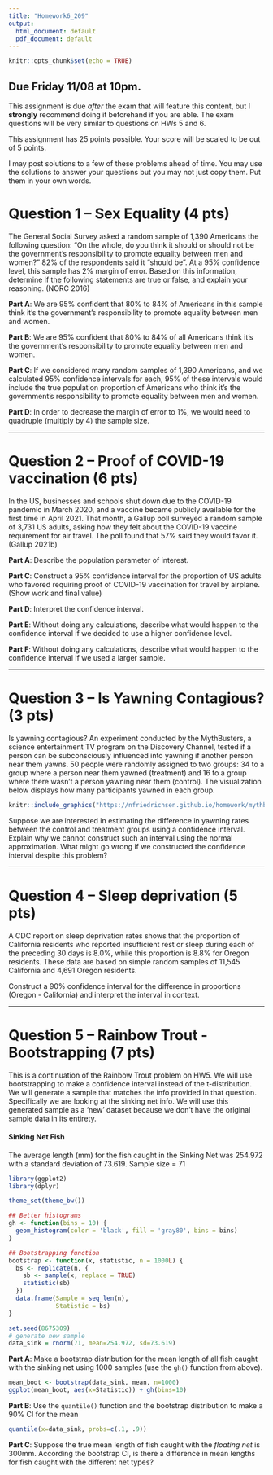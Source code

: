 ---
title: "Homework6_209"
output:
  html_document: default
  pdf_document: default
---

```{r setup, include=FALSE}
knitr::opts_chunk$set(echo = TRUE)
```

## Due Friday 11/08 at 10pm.

This assignment is due *after* the exam that will feature this content, but I **strongly** recommend doing it beforehand if you are able. The exam questions will be very similar to questions on HWs 5 and 6. 

This assignment has 25 points possible. Your score will be scaled to be out of 5 points. 

I may post solutions to a few of these problems ahead of time. You may use the solutions to answer your questions but you may not just copy them. Put them in your own words. 

# Question 1 -- Sex Equality (4 pts)

The General Social Survey asked a random sample of 1,390 Americans the following question: “On the whole, do you think it should or should not be the government’s responsibility to promote equality between men and women?” 82\% of the respondents said it “should be”. At a 95\% confidence level, this sample has 2\% margin of error. Based on this
information, determine if the following statements are true or false, and explain your reasoning. (NORC 2016)

**Part A**: We are 95% confident that 80\% to 84\% of Americans in this sample think it’s the government’s responsibility to promote equality between men and women.

**Part B**: We are 95% confident that 80\% to 84\% of all Americans think it’s the government’s responsibility to promote equality between men and women.

**Part C**: If we considered many random samples of 1,390 Americans, and we calculated 95\% confidence intervals for each, 95\% of these intervals would include the true population proportion of Americans who think it’s the government’s responsibility to promote equality between
men and women.

**Part D**: In order to decrease the margin of error to 1\%, we would need to quadruple (multiply by 4) the sample size.

---

# Question 2 -- Proof of COVID-19 vaccination (6 pts)

In the US, businesses and schools shut down due to the COVID-19 pandemic in March 2020, and a vaccine became publicly available for the first time in April 2021. That month, a Gallup poll surveyed a random sample of 3,731 US adults, asking how they felt about the COVID-19 vaccine requirement for air travel. The poll found that 57\% said they would favor it. (Gallup 2021b)

**Part A**: Describe the population parameter of interest.

**Part C**: Construct a 95% confidence interval for the proportion of US adults who favored requiring proof of COVID-19 vaccination for travel by airplane. (Show work and final value)

**Part D**: Interpret the confidence interval.

**Part E**: Without doing any calculations, describe what would happen to the confidence interval if we decided to use a higher confidence level.

**Part F**: Without doing any calculations, describe what would happen to the confidence interval if we used a larger sample.

---

# Question 3 -- Is Yawning Contagious? (3 pts)

Is yawning contagious? An experiment conducted by the MythBusters, a science entertainment TV program on the Discovery Channel, tested if a person can be subconsciously influenced into yawning if another person near them yawns. 50 people were randomly assigned to two groups: 34 to a group where a person near them yawned (treatment) and 16 to a group where there wasn’t a person yawning near them (control). The visualization below displays how many participants yawned in each group.


```{r, echo=F, include=F}
knitr::include_graphics("https://nfriedrichsen.github.io/homework/mythbusters-chart.jpg")
```

Suppose we are interested in estimating the difference in yawning rates between the control and treatment groups using a confidence interval. Explain why we cannot construct such an interval using the normal approximation. What might go wrong if we constructed the confidence interval despite this problem?

---

# Question 4 -- Sleep deprivation (5 pts)

A CDC report on sleep deprivation rates shows that the proportion of California residents who reported insufficient rest or sleep during each of the preceding 30 days is 8.0%, while this proportion is 8.8% for Oregon residents. These data are based on simple random samples of 11,545 California and 4,691 Oregon residents.

Construct a 90\% confidence interval for the difference in proportions (Oregon - California) and interpret the interval in context.

---

# Question 5 -- Rainbow Trout - Bootstrapping (7 pts)

This is a continuation of the Rainbow Trout problem on HW5. We will use bootstrapping to make a confidence interval instead of the t-distribution. We will generate a sample that matches the info provided in that question. Specifically we are looking at the sinking net info. We will use this generated sample as a 'new' dataset because we don't have the original sample data in its entirety.

#### Sinking Net Fish

The average length (mm) for the fish caught in the Sinking Net was 254.972 with a standard deviation of 73.619. Sample size = 71

```{r, message=F, warning=F}
library(ggplot2)
library(dplyr)

theme_set(theme_bw())

## Better histograms
gh <- function(bins = 10) {
  geom_histogram(color = 'black', fill = 'gray80', bins = bins)
}

## Bootstrapping function
bootstrap <- function(x, statistic, n = 1000L) {
  bs <- replicate(n, {
    sb <- sample(x, replace = TRUE)
    statistic(sb)
  })
  data.frame(Sample = seq_len(n), 
             Statistic = bs)
}

set.seed(8675309)
# generate new sample
data_sink = rnorm(71, mean=254.972, sd=73.619)
```

**Part A**: Make a bootstrap distribution for the mean length of all fish caught with the sinking net using 1000 samples (use the `gh()` function from above).

```{r, echo=F, include=F}
mean_boot <- bootstrap(data_sink, mean, n=1000)
ggplot(mean_boot, aes(x=Statistic)) + gh(bins=10)
```


**Part B**: Use the `quantile()` function and the bootstrap distribution to make a 90\% CI for the mean

```{r, echo=F, include=F}
quantile(x=data_sink, probs=c(.1, .9))
```

**Part C**: Suppose the true mean length of fish caught with the *floating net* is 300mm. According the bootstrap CI, is there a difference in mean lengths for fish caught with the different net types?
